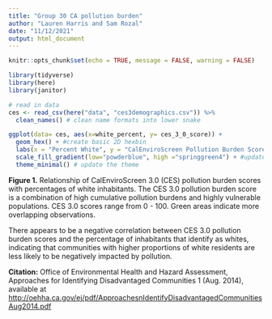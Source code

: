 ```yaml
---
title: "Group 30 CA pollution burden"
author: "Lauren Harris and Sam Rozal"
date: "11/12/2021"
output: html_document
---
```


```r
knitr::opts_chunk$set(echo = TRUE, message = FALSE, warning = FALSE)

library(tidyverse)
library(here)
library(janitor)
```

```r
# read in data 
ces <- read_csv(here("data", "ces3demographics.csv")) %>% 
  clean_names() # clean name formats into lower snake
```

```r
ggplot(data= ces, aes(x=white_percent, y= ces_3_0_score)) + 
  geom_hex() + #create basic 2D hexbin
  labs(x = "Percent White", y = "CalEnviroScreen Pollution Burden Score", fill = "Observations") + # add text labels
  scale_fill_gradient(low="powderblue", high ="springgreen4") + #update fill color gradient 
  theme_minimal() # update the theme
```

**Figure 1.** Relationship of CalEnviroScreen 3.0 (CES) pollution burden scores with percentages of white inhabitants. The CES 3.0 pollution burden score is a combination of high cumulative pollution burdens and highly vulnerable populations. CES 3.0 scores range from 0 - 100. Green areas indicate more overlapping observations.

There appears to be a negative correlation between CES 3.0 pollution burden scores and the percentage of inhabitants that identify as whites, indicating that communities with higher proportions of white residents are less likely to be negatively impacted by pollution. 

**Citation:** Office of Environmental Health and Hazard Assessment, Approaches for Identifying Disadvantaged Communities 1 (Aug. 2014), available at
[http://oehha.ca.gov/ej/pdf/ApproachesnIdentifyDisadvantagedCommunitiesAug2014.pdf](http://oehha.ca.gov/ej/pdf/ApproachesnIdentifyDisadvantagedCommunitiesAug2014.pdf)

